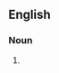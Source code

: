 {{also|pinch hitter}}
==English==

===Noun===
{{en-noun|head=[[pinch]]-[[hitter]]}}

# {{alternative spelling of|pinch hitter|lang=en}}